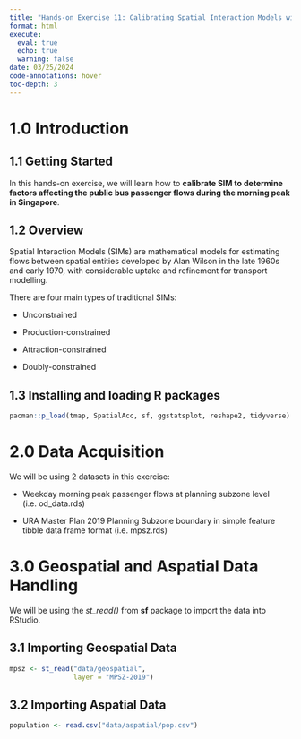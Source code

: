 ```yaml
---
title: "Hands-on Exercise 11: Calibrating Spatial Interaction Models with R"
format: html
execute:
  eval: true
  echo: true
  warning: false
date: 03/25/2024
code-annotations: hover
toc-depth: 3
---
```


# 1.0 Introduction

## 1.1 Getting Started

In this hands-on exercise, we will learn how to **calibrate SIM to determine factors affecting the public bus passenger flows during the morning peak in Singapore**.

## 1.2 Overview

Spatial Interaction Models (SIMs) are mathematical models for estimating flows between spatial entities developed by Alan Wilson in the late 1960s and early 1970, with considerable uptake and refinement for transport modelling.

There are four main types of traditional SIMs:

-   Unconstrained

-   Production-constrained

-   Attraction-constrained

-   Doubly-constrained

## 1.3 Installing and loading R packages

```r
pacman::p_load(tmap, SpatialAcc, sf, ggstatsplot, reshape2, tidyverse)
```

# 2.0 Data Acquisition

We will be using 2 datasets in this exercise:

-   Weekday morning peak passenger flows at planning subzone level (i.e. od_data.rds)

-   URA Master Plan 2019 Planning Subzone boundary in simple feature tibble data frame format (i.e. mpsz.rds)

# 3.0 Geospatial and Aspatial Data Handling

We will be using the *st_read()* from **sf** package to import the data into RStudio.

## 3.1 Importing Geospatial Data

```r
mpsz <- st_read("data/geospatial",
                layer = "MPSZ-2019")
```

## 3.2 Importing Aspatial Data

```r
population <- read.csv("data/aspatial/pop.csv")
```
